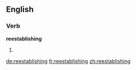 ==English==

===Verb===
'''reestablishing'''

# {{present participle of|reestablish}}

[[de:reestablishing]]
[[fr:reestablishing]]
[[zh:reestablishing]]
